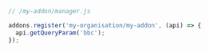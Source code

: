 ```js
// /my-addon/manager.js

addons.register('my-organisation/my-addon', (api) => {
  api.getQueryParam('bbc');
});
```